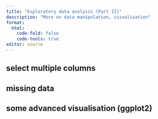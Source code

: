 ```yaml
---
title: "Exploratory data analysis (Part II)"
description: "More on data manipulation, visualisation"
format: 
  html:
    code-fold: false
    code-tools: true
editor: source
---
```


## select multiple columns 




## missing data


## some advanced visualisation (ggplot2)




